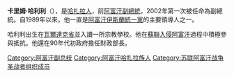 {{Infobox politician
|name         = Karim Khalili<br>{{nq|کریم خلیلی}}
|image        = Karim Khalili - 2018 (39297711844) (cropped).jpg
|alt          = Karim Khalili in 2018
|caption      = 
|office       = 阿富汗高级安全议会主席
|term_start   = 2017年6月6日

|predecessor  = [[萨义德·阿赫穆德·盖拉尼|萨义德·阿赫穆德·盖拉尼]]
|successor    = 
|president    = [[阿什拉夫·加尼·艾哈迈德扎伊|阿什拉夫·加尼·艾哈迈德扎伊]]
|order2       = [[阿富汗|阿富汗]][[副總統|副總統]]
|term_start2  = 2004年12月7日
|term_end2    = 2014年9月29日
|president2   = [[哈米德·卡尔扎伊|哈米德·卡尔扎伊]]
|predecessor2 = Ahmed Shakar Karkar
|successor2   = [[阿布都·拉希德·杜斯塔姆|阿布都·拉希德·杜斯塔姆]]
|birth_date   = {{birth year and age|1950}}
|birth_place  = {{flag|Kingdom of Afghanistan}}[[瓦尔达克省|瓦尔达克省]]
|death_date   =
|death_place  =
|party        = [[阿富汗伊斯蘭統一黨|阿富汗伊斯蘭統一黨]]
|profession   =
|spouse       =
|footnotes    =
}}

'''卡里姆·哈利利'''（{{bd|1950年|}}），是[[哈扎拉人|哈扎拉人]]，前[[阿富汗|阿富汗]][[副總統|副總統]]，2002年第一次被任命為副總統。自1989年以來，他一直是[[阿富汗伊斯蘭統一黨|阿富汗伊斯蘭統一黨]]的主要領導人之一。

哈利利出生在[[瓦爾達克省|瓦爾達克省]]並入讀一所宗教學校。他在[[蘇聯入侵阿富汗|蘇聯入侵阿富汗]]過程中積極參與抵抗。他還在90年代初政府擔任財政部長。

{{DEFAULTSORT: Khalili, Khalim}}
[[Category:阿富汗副总统|Category:阿富汗副总统]]
[[Category:阿富汗哈扎拉族人|Category:阿富汗哈扎拉族人]]
[[Category:苏联阿富汗战争圣战者组织成员|Category:苏联阿富汗战争圣战者组织成员]]